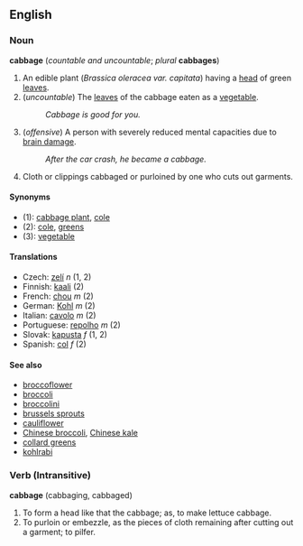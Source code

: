 ==English==

===Noun===
'''cabbage''' (''countable and uncountable''; ''plural'' '''cabbages''')

# An edible plant (''Brassica oleracea var. capitata'') having a [[head]] of green [[leaf|leaves]].
# (''uncountable'') The [[leaf|leaves]] of the cabbage eaten as a [[vegetable]].
#:''Cabbage is good for you.''
# (''offensive'') A person with severely reduced mental capacities due to [[brain damage]].
#: ''After the car crash, he became a cabbage.''
#Cloth or clippings cabbaged or purloined by one who cuts out garments.

====Synonyms====
*(1): [[cabbage plant]], [[cole]] <!--"cole" needs checking-->
*(2): [[cole]], [[greens]] <!--"cole" needs checking-->
*(3): [[vegetable]]

====Translations====
*Czech: [[zelí]] ''n'' (1, 2)
*Finnish: [[kaali]] (2)
*French: [[chou]] ''m'' (2)
*German: [[Kohl]] ''m'' (2)
*Italian: [[cavolo]] ''m'' (2)
*Portuguese: [[repolho]] ''m'' (2)
*Slovak: [[kapusta#Slovak|kapusta]] ''f'' (1, 2)
*Spanish: [[col]] ''f'' (2)

====See also====
*[[broccoflower]]
*[[broccoli]]
*[[broccolini]]
*[[brussels sprouts]]
*[[cauliflower]]
*[[Chinese broccoli]], [[Chinese kale]]
*[[collard greens]]
*[[kohlrabi]]


===Verb (Intransitive)===
'''cabbage''' (cabbaging, cabbaged)
#To form a head like that the cabbage; as, to make lettuce cabbage.
#To purloin or embezzle, as the pieces of cloth remaining after cutting out a garment; to pilfer.